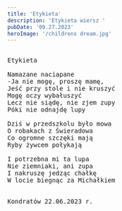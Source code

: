 ```yaml
---
title: 'Etykieta'
description: 'Etykieta wiersz '
pubDate: '09.27.2023'
heroImage: '/childrens dream.jpg'
---
```

<pre>

Etykieta

Namazane naciapane
-Ja nie mogę, proszę mamę,
Jeść przy stole i nie kruszyć
Mogę oczy wybałuszyć
Lecz nie siądę, nie zjem zupy
Póki nie odnajdę lupy

Dziś w przedszkolu było mowa
O robakach z Świeradowa
Co ogromne szczęki mają
Ryby żywcem połykają 

I potrzebna mi ta lupa
Nie ziemniaki, ani zupa
I nakruszę jedząc chałkę 
W locie biegnąc za Michałkiem


Kondratów 22.06.2023 r.


</pre>
